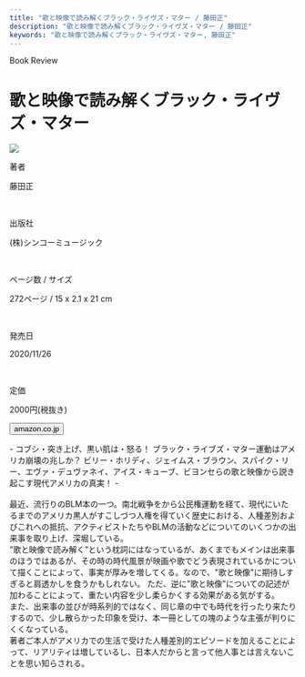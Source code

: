 ```yaml
---
title: "歌と映像で読み解くブラック・ライヴズ・マター / 藤田正"
description: "歌と映像で読み解くブラック・ライヴズ・マター / 藤田正"
keywords: "歌と映像で読み解くブラック・ライヴズ・マター, 藤田正"
---
```



<Row>
  <Column colMd={"12"} colLg={"12"} noGutterMdLeft="">
    <p className="largeP">Book Review</p>
    <h1 className="h1-no-bottom-margin">歌と映像で読み解くブラック・ライヴズ・マター</h1>
  </Column>
</Row>

<Row>
<Column colMd={"3"} colLg={"4"} noGutterMdLeft="">

<a href="https://amzn.to/3egc0e3">
  <img src="../../images/books/blacklivesmatter.jpg" />
</a>

</Column>
<Column colMd={"4"} colLg={"8"} noGutterMdLeft="">
  <div>
    <p>著者</p>
    <p className="largeP">
      藤田正
    </p>
    <br/>
    <p>出版社</p>
    <p className="largeP">
      (株)シンコーミュージック
    </p>
    <br/>
    <p>ページ数 / サイズ</p>
    <p className="largeP">
      272ページ / 15 x 2.1 x 21 cm 
    </p>
    <br/>
    <p>発売日</p>
    <p className="largeP">
      2020/11/26
    </p>
    <br/>
    <p>定価</p>
    <p className="largeP">
      2000円(税抜き)
    </p>
    <div>
    <Button href="https://amzn.to/3egc0e3" kind="primary" size="small" renderIcon={ArrowUpRight24}>
      amazon.co.jp
    </Button>
    </div>
  </div>
</Column>
</Row>

<Row>
  <Column colMd={"8"} colLg={"8"} noGutterMdLeft="">
    <p>
      - コブシ・突き上げ、黒い肌は・怒る！ ブラック・ライブズ・マター運動はアメリカ崩壊の兆しか？ ビリー・ホリディ、ジェイムス・ブラウン、スパイク・リー、エヴァ・デュヴァネイ、アイス・キューブ、ビヨンセらの歌と映像から説き起こす現代アメリカの真実！ -
      <br />
      <br />
      最近、流行りのBLM本の一つ。南北戦争をから公民権運動を経て、現代にいたるまでのアメリカ黒人がすこしづつ人権を得ていく歴史における、人種差別およびこれへの抵抗、アクティビストたちやBLMの活動などについてのいくつかの出来事を取り上げ、深堀している。
      <br />
      ”歌と映像で読み解く”という枕詞にはなっているが、あくまでもメインは出来事のほうではあるが、その時の時代風景が映画や歌でどう表現されているかについて描くことによって、事実が厚みを増してくる。なので、"歌と映像"に期待しすぎると肩透かしを食うかもしれない。
      ただ、逆に”歌と映像"についての記述が加わることによって、重たい内容を少し柔らかくする効果がある気がする。
      <br />
      また、出来事の並びが時系列的ではなく、同じ章の中でも時代を行ったり来たりするので、少し散らかった印象を受け、本一冊としての塊のような主張が判りにくくなっている。
      <br />
      著者ご本人がアメリカでの生活で受けた人種差別的エピソードを加えることによって、リアリティは増しているし、日本人だからと言って他人事とは言えないことを思い知らされる。
    </p>
  </Column>
</Row>
